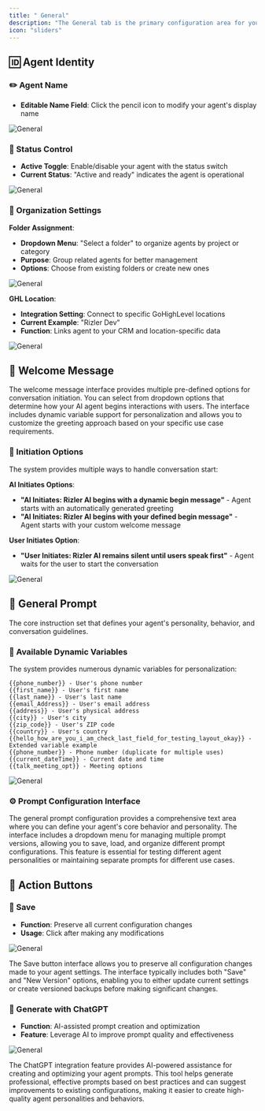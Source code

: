 ```yaml
---
title: " General"
description: "The General tab is the primary configuration area for your AI agent's basic settings, identity, and core behavior. This is where you define the fundamental characteristics and personality of your agenty"
icon: "sliders"
---
```


## 🆔 Agent Identity

### ✏️ Agent Name
- **Editable Name Field**: Click the pencil icon to modify your agent's display name

![General](/images/ai/Edit-name.png)

### 🔄 Status Control
- **Active Toggle**: Enable/disable your agent with the status switch
- **Current Status**: "Active and ready" indicates the agent is operational


![General](/images/ai/general-status.png)
### 📁 Organization Settings

**Folder Assignment**:
- **Dropdown Menu**: "Select a folder" to organize agents by project or category
- **Purpose**: Group related agents for better management
- **Options**: Choose from existing folders or create new ones

![General](/images/ai/general-folder.png)

**GHL Location**:
- **Integration Setting**: Connect to specific GoHighLevel locations
- **Current Example**: "Rizler Dev" 
- **Function**: Links agent to your CRM and location-specific data

![General](/images/ai/general-location.png)

## 👋 Welcome Message
The welcome message interface provides multiple pre-defined options for conversation initiation. You can select from dropdown options that determine how your AI agent begins interactions with users. The interface includes dynamic variable support for personalization and allows you to customize the greeting approach based on your specific use case requirements.

### 🎯 Initiation Options

The system provides multiple ways to handle conversation start:

**AI Initiates Options**:
- **"AI Initiates: Rizler AI begins with a dynamic begin message"** - Agent starts with an automatically generated greeting
- **"AI Initiates: Rizler AI begins with your defined begin message"** - Agent starts with your custom welcome message

**User Initiates Option**:
- **"User Initiates: Rizler AI remains silent until users speak first"** - Agent waits for the user to start the conversation

![General](/images/ai/welcome-message.png)

## 💬 General Prompt

The core instruction set that defines your agent's personality, behavior, and conversation guidelines.

### 🔧 Available Dynamic Variables

The system provides numerous dynamic variables for personalization:

```
{{phone_number}} - User's phone number
{{first_name}} - User's first name  
{{last_name}} - User's last name
{{email_Address}} - User's email address
{{address}} - User's physical address
{{city}} - User's city
{{zip_code}} - User's ZIP code
{{country}} - User's country
{{hello_how_are_you_i_am_check_last_field_for_testing_layout_okay}} - Extended variable example
{{phone_number}} - Phone number (duplicate for multiple uses)
{{current_dateTime}} - Current date and time
{{talk_meeting_opt}} - Meeting options
```

![General](/images/ai/general-prompt.png)

### ⚙️ Prompt Configuration Interface

The general prompt configuration provides a comprehensive text area where you can define your agent's core behavior and personality. The interface includes a dropdown menu for managing multiple prompt versions, allowing you to save, load, and organize different prompt configurations. This feature is essential for testing different agent personalities or maintaining separate prompts for different use cases.
## 🔘 Action Buttons

### 💾 Save
- **Function**: Preserve all current configuration changes
- **Usage**: Click after making any modifications

![General](/images/ai/general-save.png)

The Save button interface allows you to preserve all configuration changes made to your agent settings. The interface typically includes both "Save" and "New Version" options, enabling you to either update current settings or create versioned backups before making significant changes.
### 🤖 Generate with ChatGPT
- **Function**: AI-assisted prompt creation and optimization
- **Feature**: Leverage AI to improve prompt quality and effectiveness

![General](/images/ai/Chat-gpt.png)

The ChatGPT integration feature provides AI-powered assistance for creating and optimizing your agent prompts. This tool helps generate professional, effective prompts based on best practices and can suggest improvements to existing configurations, making it easier to create high-quality agent personalities and behaviors.

